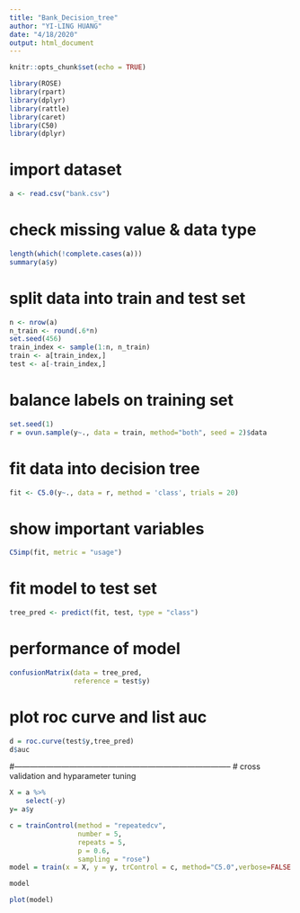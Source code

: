 ---
title: "Bank_Decision_tree"
author: "YI-LING HUANG"
date: "4/18/2020"
output: html_document
---

```{r setup, include=FALSE}
knitr::opts_chunk$set(echo = TRUE)
```

```{r}
library(ROSE)
library(rpart)
library(dplyr)
library(rattle)
library(caret)
library(C50)
library(dplyr)
```

# import dataset
```{r}
a <- read.csv("bank.csv")
```

# check missing value & data type
```{r}
length(which(!complete.cases(a)))
summary(a$y)
```

# split data into train and test set
```{r}
n <- nrow(a)
n_train <- round(.6*n)
set.seed(456)
train_index <- sample(1:n, n_train)
train <- a[train_index,]
test <- a[-train_index,]
```

# balance labels on training set
```{r}
set.seed(1)
r = ovun.sample(y~., data = train, method="both", seed = 2)$data
```

# fit data into decision tree
```{r}
fit <- C5.0(y~., data = r, method = 'class', trials = 20)
```

# show important variables
```{r}
C5imp(fit, metric = "usage")
```

# fit model to test set
```{r}
tree_pred <- predict(fit, test, type = "class")

```

# performance of model
```{r}
confusionMatrix(data = tree_pred,
                reference = test$y)
```

# plot roc curve and list auc
```{r}
d = roc.curve(test$y,tree_pred)
d$auc
```


#-----------------------------------------------------------------------------------
# cross validation and hyparameter tuning
```{r}
X = a %>%
    select(-y)
y= a$y
```

```{r}
c = trainControl(method = "repeatedcv",
                 number = 5,
                 repeats = 5,
                 p = 0.6,
                 sampling = "rose")
model = train(x = X, y = y, trControl = c, method="C5.0",verbose=FALSE )
```

```{r}
model
```

```{r}
plot(model)
```

